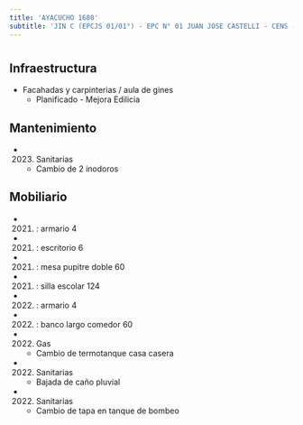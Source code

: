 ```yaml
---
title: 'AYACUCHO 1680'
subtitle: 'JIN C (EPCJS 01/01°) - EPC N° 01 JUAN JOSE CASTELLI - CENS - UGEE N° 01'
---
```


#
## Infraestructura

* Facahadas y carpinterias / aula de gines 
    + Planificado - Mejora Edilicia 


## Mantenimiento

*  (2023) Sanitarias 
    + Cambio de 2 inodoros


## Mobiliario

*  (2021) : armario 4 

*  (2021) : escritorio 6 

*  (2021) : mesa pupitre doble 60 

*  (2021) : silla escolar 124 

*  (2022) : armario 4 

*  (2022) : banco largo comedor 60 




*  (2022) Gas 
    + Cambio de termotanque casa casera

*  (2022) Sanitarias 
    + Bajada de caño pluvial

*  (2022) Sanitarias 
    + Cambio de tapa en tanque de bombeo







